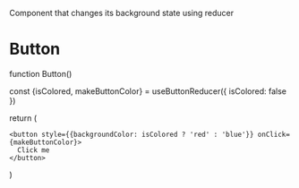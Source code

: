 
Component that changes its background state using reducer

<Meta title="Components/Button" />

# Button



function Button()
  

  const {isColored, makeButtonColor} = useButtonReducer({
    isColored: false
  })

  return (

    <button style={{backgroundColor: isColored ? 'red' : 'blue'}} onClick={makeButtonColor}>
      Click me
    </button>
  )


